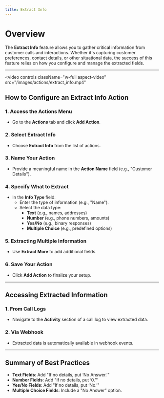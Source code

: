 ```yaml
---
title: Extract Info
---
```


# Overview

The **Extract Info** feature allows you to gather critical information from customer calls and interactions. Whether it's capturing customer preferences, contact details, or other situational data, the success of this feature relies on how you configure and manage the extracted fields.

---

<video
  controls
  className="w-full aspect-video"
  src="/images/actions/extract_info.mp4"
></video>

## How to Configure an Extract Info Action

### 1. **Access the Actions Menu**
   - Go to the **Actions** tab and click **Add Action**.

### 2. **Select Extract Info**
   - Choose **Extract Info** from the list of actions.

### 3. **Name Your Action**
   - Provide a meaningful name in the **Action Name** field (e.g., "Customer Details").

### 4. **Specify What to Extract**
   - In the **Info Type** field:
     - Enter the type of information (e.g., "Name").
     - Select the data type:
       - **Text** (e.g., names, addresses)
       - **Number** (e.g., phone numbers, amounts)
       - **Yes/No** (e.g., binary responses)
       - **Multiple Choice** (e.g., predefined options)

### 5. **Extracting Multiple Information**
   - Use **Extract More** to add additional fields.

### 6. **Save Your Action**
   - Click **Add Action** to finalize your setup.

---

## Accessing Extracted Information

### 1. **From Call Logs**
   - Navigate to the **Activity** section of a call log to view extracted data.

### 2. **Via Webhook**
   - Extracted data is automatically available in webhook events.

---

## Summary of Best Practices

- **Text Fields**: Add "If no details, put ‘No Answer.’"
- **Number Fields**: Add "If no details, put ‘0.’"
- **Yes/No Fields**: Add "If no details, put ‘No.’"
- **Multiple Choice Fields**: Include a "No Answer" option.
